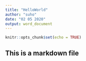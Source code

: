 ```yaml
---
title: "HelloWorld"
author: "suho"
date: "02 05 2020"
output: word_document
---
```


```r
knitr::opts_chunk$set(echo = TRUE)
```

## This is a markdown file